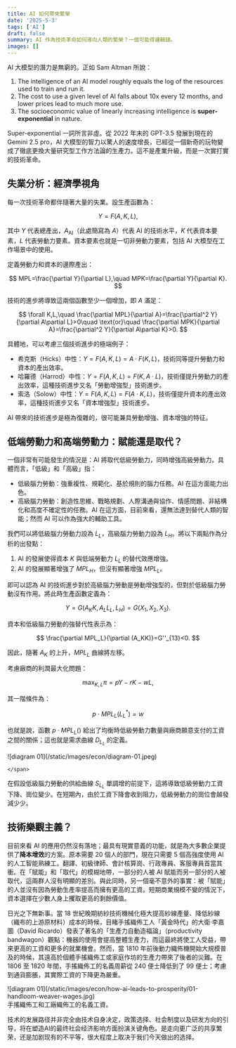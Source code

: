 ```yaml
---
title: AI 如何帶來繁榮
date: '2025-5-3'
tags: ['AI']
draft: false
summary: AI 作為技術革命如何導向人類的繁榮？一個可能得邏輯鏈。
images: []
---
```


AI 大模型的潛力是無窮的。正如 Sam Altman 所說：

1. The intelligence of an AI model roughly equals the log of the resources used to train and run it.
2. The cost to use a given level of AI falls about 10x every 12 months, and lower prices lead to much more use.
3. The socioeconomic value of linearly increasing intelligence is **super-exponential** in nature.

Super-exponential 一詞所言非虛。從 2022 年末的 GPT-3.5 發展到現在的 Gemini 2.5 pro，AI 大模型的智力以驚人的速度增長，已經從一個新奇的玩物變成了徹底更換大量研究型工作方法論的生產力。這不是產業升級，而是一次實打實的技術革命。

## 失業分析：經濟學視角

每一次技術革命都伴隨著大量的失業。設生產函數為：

$$
Y=F(A,K,L),
$$

其中 $Y$ 代表總產出，$A_{\text{AI}}$（此處簡寫為 $A$）代表 AI 的技術水平，$K$ 代表資本要素，$L$ 代表勞動力要素。資本要素也就是一切非勞動力要素，包括 AI 大模型在工作場景中的使用。

定義勞動力和資本的邊際產出：

$$
MPL=\frac{\partial Y}{\partial L},\quad MPK=\frac{\partial Y}{\partial K}.
$$

技術的進步將導致這兩個函數至少一個增加，即 $A$ 滿足：

$$
\forall K,L,\quad \frac{\partial MPL}{\partial A}=\frac{\partial^2 Y}{\partial A\partial L}>0\quad \text{or}\quad \frac{\partial MPK}{\partial A}=\frac{\partial^2 Y}{\partial A\partial K}>0.
$$

具體地，可以考慮三個技術進步的極端例子：

- 希克斯（Hicks）中性：$Y=F(A,K,L)=A\cdot F(K,L)$，技術同等提升勞動力和資本的產出效率。
- 哈羅德（Harrod）中性：$Y=F(A,K,L)=F(K,A\cdot L)$，技術僅提升勞動力的產出效率，這種技術進步又名「勞動增強型」技術進步。
- 索洛（Solow）中性：$Y=F(A,K,L)=F(A\cdot K,L)$，技術僅提升資本的產出效率，這種技術進步又名「資本增強型」技術進步。

AI 帶來的技術進步是極為復雜的，很可能兼具勞動增強、資本增強的特征。

## 低端勞動力和高端勞動力：賦能還是取代？

一個非常有可能發生的情況是：AI 將取代低級勞動力，同時增強高級勞動力。具體而言，「低級」和「高級」指：

- 低級腦力勞動：強重複性、規範化、基於規則的腦力任務。AI 在這方面能力出色。
- 高級腦力勞動：創造性思維、戰略規劃、人際溝通與協作、情感問題、非結構化和高度不確定性的任務。AI 在這方面，目前來看，還無法達到替代人類的智能；然而 AI 可以作為強大的輔助工具。

我們可以將低級腦力勞動力設為 $L_L$，高級腦力勞動力設為 $L_H$。將以下兩點作為分析的出發點：

1. AI 的發展使得資本 $K$ 與低端勞動力 $L_L$ 的替代效應增強。
2. AI 的發展顯著增強了 $MPL_H$，但沒有顯著增強 $MPL_L$。

即可以認為 AI 的技術進步對於高級腦力勞動是勞動增強型的，但對於低級腦力勞動沒有作用。將此時生產函數定義為：

$$
Y=G(A_KK,A_LL_L,L_H)=G(X_1,X_2,X_3).
$$

資本和低級腦力勞動的強替代性表示為：

$$
\frac{\partial MPL_L}{\partial (A_KK)}=G''_{13}<0.
$$

因此，隨著 $A_K$ 的上升，$MPL_L$ 曲線將左移。

考慮廠商的利潤最大化問題：

$$
\max_{K,L} \pi = pY-rK-wL,
$$

其一階條件為：

$$
p\cdot MPL_L(L_L^*) = w
$$

也就是說，函數 $p\cdot MPL_L()$ 給出了均衡時低級勞動力數量與廠商願意支付的工資之間的關係；這也就是需求曲線 $D_{L_L}$ 的定義。

<div className="flex flex-col items-center [&_p]:!-my-2 -mt-8 mb-6">
    <div>
        ![diagram 01](/static/images/econ/diagram-01.jpeg)
    </div>
    <span className="-mt-4 text-sm text-gray-600 dark:text-gray-400">
        
    </span>
</div>

在假設低級腦力勞動的供給曲線 $S_{L_L}$ 單調增的前提下，這將導致低級勞動力工資下降、崗位變少。在短期內，由於工資下降會收到阻力，低級勞動力的崗位會越發減少少。

## 技術樂觀主義？

目前來看 AI 的應用仍然沒有落地；最具有現實意義的功能，就是為大多數企業提供了**降本增效**的方案。原本需要 20 個人的部門，現在只需要 5 個高強度使用 AI 的人工智能熟練工。翻譯、初級律師、會計核算崗、行政專員、客服專員首當其衝。在「賦能」和「取代」的模糊地帶，一部分的人被 AI 賦能而另一部分的人被取代，這兩群人沒有明顯的差別。與此同時，另一個毫不意外的事實：被「賦能」的人並沒有因為勞動生產率提高而擁有更高的工資。短期商業規模不變的情況下，資本選擇在少數人身上攫取更高的剩餘價值。

日光之下無新事。當 18 世紀晚期紡紗技術機械化極大提高紗線產量、降低紗線（織布的上游原材料）成本的時候，目睹手搖織佈工人「黃金時代」的大衛·李嘉圖（David Ricardo）發表了著名的「生產力自動造福論」（productivity bandwagon）觀點：機器的使用會提高整體生產力，而這最終將使工人受益，帶來更高的工資和更多的就業機會。然而，當 1810 年前後動力織佈機開始大規模普及的時候，其遠高於個體手搖織佈工或家庭作坊的生產力帶來了後者的災難。在 1806 至 1820 年間，手搖織佈工的名義周薪從 240 便士降低到了 99 便士；考慮到通貨膨脹，其實際工資的下降更為嚴重。

<div className="flex flex-col items-center [&_p]:!-my-2 -mt-8 mb-6">
    <div>
        ![diagram 01](/static/images/econ/how-ai-leads-to-prosperity/01-handloom-weaver-wages.jpg)
    </div>
    <span className="-mt-4 text-sm text-gray-600 dark:text-gray-400">
        手搖織佈工和工廠織佈工的名義工資。
    </span>
</div>

技术的发展路径并非完全由技术自身决定，政策选择、社会制度以及研发方向的引导，将在塑造AI的最终社会经济影响方面扮演关键角色。是走向更广泛的共享繁荣，还是加剧现有的不平等，很大程度上取决于我们今天做出的选择。


